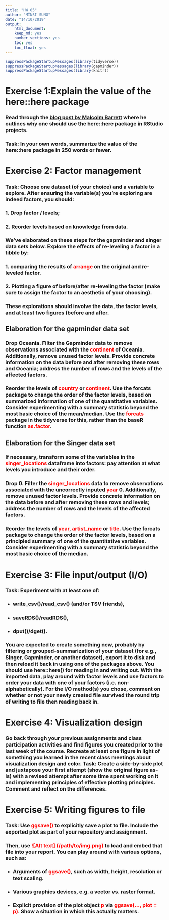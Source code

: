 ```yaml
---
title: "HW_05"
author: "MINSI SUNG"
date: "14/10/2019"
output:
    html_document:
    keep_md: yes
    number_sections: yes
    toc: yes
    toc_float: yes
---
```


```r
suppressPackageStartupMessages(library(tidyverse)) 
suppressPackageStartupMessages(library(gapminder))
suppressPackageStartupMessages(library(knitr))
```


# Exercise 1:Explain the value of the here::here package

### Read through the [blog post by Malcolm Barrett](https://malco.io/2018/11/05/why-should-i-use-the-here-package-when-i-m-already-using-projects/) where he outlines why one should use the here::here package in RStudio projects.

### Task: In your own words, summarize the value of the here::here package in 250 words or fewer.



# Exercise 2: Factor management

### Task: Choose **one** dataset (of your choice) and a variable to explore. After ensuring the variable(s) you’re exploring are indeed factors, you should:


### 1. Drop factor / levels;
### 2. Reorder levels based on knowledge from data.

### We’ve elaborated on these steps for the gapminder and singer data sets below. Explore the effects of re-leveling a factor in a tibble by:

### 1. comparing the results of <span style="color:red">arrange</span> on the original and re-leveled factor.
### 2. Plotting a figure of before/after re-leveling the factor (make sure to assign the factor to an aesthetic of your choosing).
### These explorations should involve the data, the factor levels, and at least two figures (before and after.

## **Elaboration for the gapminder data set**
### **Drop Oceania.** Filter the Gapminder data to remove observations associated with the <span style="color:red">continent</span> of Oceania. Additionally, remove unused factor levels. Provide concrete information on the data before and after removing these rows and Oceania; address the number of rows and the levels of the affected factors.

### **Reorder the levels of <span style="color:red">country</span> or <span style="color:red">continent</span>.** Use the forcats package to change the order of the factor levels, based on summarized information of one of the quantitative variables. Consider experimenting with a summary statistic beyond the most basic choice of the mean/median. Use the <span style="color:red">forcats</span> package in the tidyverse for this, rather than the baseR function <span style="color:red">as.factor</span>.

## **Elaboration for the Singer data set**

### If necessary, transform some of the variables in the <span style="color:red">singer_locations</span> dataframe into factors: pay attention at what levels you introduce and their order.

### **Drop 0.** Filter the <span style="color:red">singer_locations</span> data to remove observations associated with the uncorrectly inputed <span style="color:red">year</span> 0. Additionally, remove unused factor levels. Provide concrete information on the data before and after removing these rows and levels; address the number of rows and the levels of the affected factors.

### **Reorder the levels of <span style="color:red">year</span>, <span style="color:red">artist_name</span> or <span style="color:red">title</span>**. Use the forcats package to change the order of the factor levels, based on a principled summary of one of the quantitative variables. Consider experimenting with a summary statistic beyond the most basic choice of the median.



# Exercise 3: File input/output (I/O)

### Task: Experiment with at least one of:
* ###  write_csv()/read_csv() (and/or TSV friends),
* ### saveRDS()/readRDS(),
* ### dput()/dget().

### You are expected to create something new, probably by filtering or grouped-summarization of your dataset (for e.g., Singer, Gapminder, or another dataset), export it to disk and then reload it back in using one of the packages above. You should use here::here() for reading in and writing out. With the imported data, play around with factor levels and use factors to order your data with one of your factors (i.e. non-alphabetically). For the I/O method(s) you chose, comment on whether or not your newly created file survived the round trip of writing to file then reading back in.

# Exercise 4: Visualization design
### Go back through your previous assignments and class participation activities and find figures you created prior to the last week of the course. Recreate at least one figure in light of something you learned in the recent class meetings about visualization design and color. Task: Create a side-by-side plot and juxtapose your first attempt (show the original figure as-is) with a revised attempt after some time spent working on it and implementing principles of effective plotting principles. Comment and reflect on the differences.

# Exercise 5: Writing figures to file
### Task: Use <span style="color:red">ggsave()</span> to explicitly save a plot to file. Include the exported plot as part of your repository and assignment.

### Then, use <span style="color:red">![Alt text] (/path/to/img.png) </span> to load and embed that file into your report. You can play around with various options, such as:

* ### Arguments of <span style="color:red">ggsave()</span>, such as width, height, resolution or text scaling.
* ### Various graphics devices, e.g. a vector vs. raster format.
* ### Explicit provision of the plot object <span style="color:red">p</span> via <span style="color:red">ggsave(..., plot = p)</span>. Show a situation in which this actually matters.
